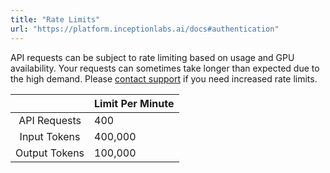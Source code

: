 ```yaml
---
title: "Rate Limits"
url: "https://platform.inceptionlabs.ai/docs#authentication"
---
```


API requests can be subject to rate limiting based on usage and GPU availability. Your requests can sometimes take longer than expected due to the high demand. Please [contact support](https://platform.inceptionlabs.ai/support) if you need increased rate limits.

|               | Limit Per Minute |
| :-----------: | ---------------- |
| API Requests  | 400              |
| Input Tokens  | 400,000          |
| Output Tokens | 100,000          |